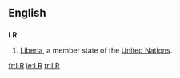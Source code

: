 {{also|Lr|.lr}}
==English==
==={{abbreviation}}===
'''LR'''
#[[Liberia]], a member state of the [[United Nations]].

[[fr:LR]]
[[ie:LR]]
[[tr:LR]]
